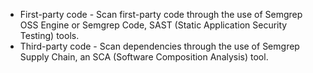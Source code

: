* First-party code - Scan first-party code through the use of Semgrep OSS Engine or Semgrep Code, SAST (Static Application Security Testing) tools.
* Third-party code - Scan dependencies through the use of Semgrep Supply Chain, an SCA (Software Composition Analysis) tool.


<!--

imported into:
* Semgrep Cloud Platform
* Semgrep in CI

-->

